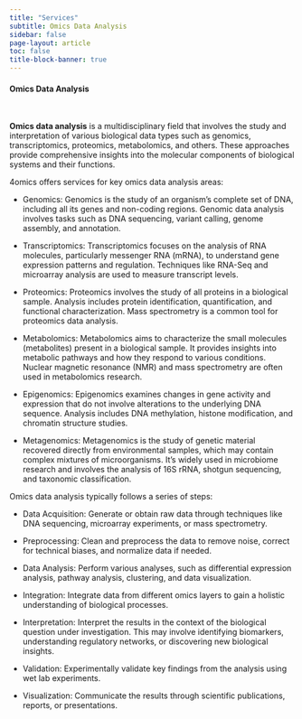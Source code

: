 ```yaml
---
title: "Services"
subtitle: Omics Data Analysis
sidebar: false
page-layout: article
toc: false
title-block-banner: true
---
```


::: column-page

#### Omics Data Analysis

<br>

**Omics data analysis** is a multidisciplinary field that involves the study and interpretation of various biological data types such as genomics, transcriptomics, proteomics, metabolomics, and others. These approaches provide comprehensive insights into the molecular components of biological systems and their functions. 

4omics offers services for key omics data analysis areas:

- Genomics: Genomics is the study of an organism's complete set of DNA, including all its genes and non-coding regions. Genomic data analysis involves tasks such as DNA sequencing, variant calling, genome assembly, and annotation.

- Transcriptomics: Transcriptomics focuses on the analysis of RNA molecules, particularly messenger RNA (mRNA), to understand gene expression patterns and regulation. Techniques like RNA-Seq and microarray analysis are used to measure transcript levels.

- Proteomics: Proteomics involves the study of all proteins in a biological sample. Analysis includes protein identification, quantification, and functional characterization. Mass spectrometry is a common tool for proteomics data analysis.

- Metabolomics: Metabolomics aims to characterize the small molecules (metabolites) present in a biological sample. It provides insights into metabolic pathways and how they respond to various conditions. Nuclear magnetic resonance (NMR) and mass spectrometry are often used in metabolomics research.

- Epigenomics: Epigenomics examines changes in gene activity and expression that do not involve alterations to the underlying DNA sequence. Analysis includes DNA methylation, histone modification, and chromatin structure studies.

- Metagenomics: Metagenomics is the study of genetic material recovered directly from environmental samples, which may contain complex mixtures of microorganisms. It's widely used in microbiome research and involves the analysis of 16S rRNA, shotgun sequencing, and taxonomic classification.

Omics data analysis typically follows a series of steps:

- Data Acquisition: Generate or obtain raw data through techniques like DNA sequencing, microarray experiments, or mass spectrometry.

- Preprocessing: Clean and preprocess the data to remove noise, correct for technical biases, and normalize data if needed.

- Data Analysis: Perform various analyses, such as differential expression analysis, pathway analysis, clustering, and data visualization.

- Integration: Integrate data from different omics layers to gain a holistic understanding of biological processes.

- Interpretation: Interpret the results in the context of the biological question under investigation. This may involve identifying biomarkers, understanding regulatory networks, or discovering new biological insights.

- Validation: Experimentally validate key findings from the analysis using wet lab experiments.

- Visualization: Communicate the results through scientific publications, reports, or presentations.

:::
